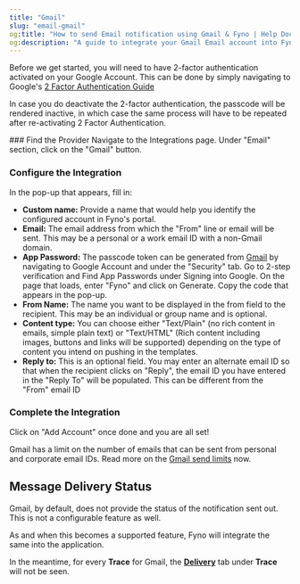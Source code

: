 ```yaml
---
title: "Gmail"
slug: "email-gmail"
og:title: "How to send Email notification using Gmail & Fyno | Help Document"
og:description: "A guide to integrate your Gmail Email account into Fyno."
---
```


Before we get started, you will need to have 2-factor authentication activated on your Google Account. This can be done by simply navigating to Google's [2 Factor Authentication Guide](https://support.google.com/accounts/answer/185839?hl=en&ref_topic=2954345)

In case you do deactivate the 2-factor authentication, the passcode will be rendered inactive, in which case the same process will have to be repeated after re-activating 2 Factor Authentication.

<Steps>
### Find the Provider
Navigate to the Integrations page. Under "Email" section, click on the "Gmail" button.

### Configure the Integration

In the pop-up that appears, fill in:

- **Custom name:** Provide a name that would help you identify the configured account in Fyno's portal.
- **Email:** The email address from which the "From" line or email will be sent. This may be a personal or a work email ID with a non-Gmail domain.
- **App Password:** The passcode token can be generated from [Gmail](https://myaccount.google.com/apppasswords) by navigating to Google Account and under the "Security" tab. Go to 2-step verification and Find App Passwords under Signing into Google. On the page that loads, enter "Fyno" and click on Generate. Copy the code that appears in the pop-up.
- **From Name:** The name you want to be displayed in the from field to the recipient. This may be an individual or group name and is optional.
- **Content type:** You can choose either "Text/Plain" (no rich content in emails, simple plain text) or "Text/HTML" (Rich content including images, buttons and links will be supported) depending on the type of content you intend on pushing in the templates.
- **Reply to:** This is an optional field. You may enter an alternate email ID so that when the recipient clicks on "Reply", the email ID you have entered in the "Reply To" will be populated. This can be different from the "From" email ID

### Complete the Integration

Click on "Add Account" once done and you are all set!

</Steps>

<Info>Gmail has a limit on the number of emails that can be sent from personal and corporate email IDs. Read more on the [Gmail send limits](https://support.google.com/a/answer/166852?hl=en) now.</Info>

## Message Delivery Status

Gmail, by default, does not provide the status of the notification sent out. This is not a configurable feature as well.

As and when this becomes a supported feature, Fyno will integrate the same into the application.

In the meantime, for every **Trace** for Gmail, the **[Delivery](./log-details-delivery)** tab under **Trace** will not be seen.

